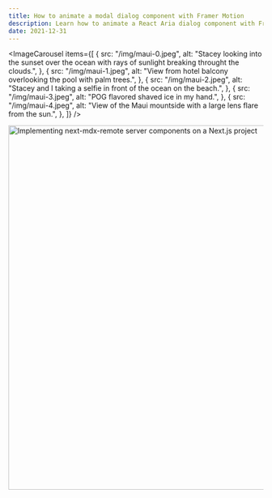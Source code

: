 ```yaml
---
title: How to animate a modal dialog component with Framer Motion
description: Learn how to animate a React Aria dialog component with Framer Motion
date: 2021-12-31
---
```


<ImageCarousel
  items={[
    {
      src: "/img/maui-0.jpeg",
      alt: "Stacey looking into the sunset over the ocean with rays of sunlight breaking throught the clouds.",
    },
    {
      src: "/img/maui-1.jpeg",
      alt: "View from hotel balcony overlooking the pool with palm trees.",
    },
    {
      src: "/img/maui-2.jpeg",
      alt: "Stacey and I taking a selfie in front of the ocean on the beach.",
    },
    {
      src: "/img/maui-3.jpeg",
      alt: "POG flavored shaved ice in my hand.",
    },
    {
      src: "/img/maui-4.jpeg",
      alt: "View of the Maui mountside with a large lens flare from the sun.",
    },
  ]}
/>

<YoutubeEmbed
  id="n1-XaRz4LHs"
  title="How to animate a modal dialog component with Framer Motion"
/>

<Image
  src="/img/alex-bryce-next-mdx-remote.png"
  width="1200"
  height="720"
  alt="Implementing next-mdx-remote server components on a Next.js project"
/>
